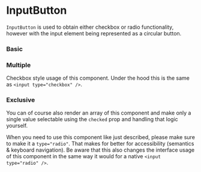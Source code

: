 
# InputButton

`InputButton` is used to obtain either checkbox or radio functionality, however with the input element being represented as a circular button.

### Basic

<Canvas>
    <Story id="components-inputbutton--basic" />
</Canvas>

### Multiple

Checkbox style usage of this component. Under the hood this is the same as `<input type="checkbox" />`.

<Canvas>
    <Story id="components-inputbutton--multiple" />
</Canvas>

### Exclusive

You can of course also render an array of this component and make only a single value selectable using the `checked` prop and handling that logic yourself.

When you need to use this component like just described, please make sure to make it a `type="radio"`. That makes for better for accessibility (semantics & keyboard navigation). Be aware that this also changes the interface usage of this component in the same way it would for a native `<input type="radio" />`.

<Canvas>
    <Story id="components-inputbutton--exclusivity" />
</Canvas>

<ArgsTable of={InputButton} />
